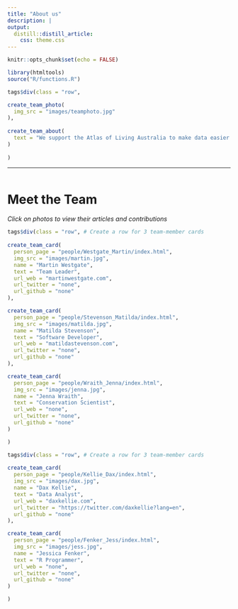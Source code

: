 ```yaml
---
title: "About us"
description: |
output: 
  distill::distill_article:
    css: theme.css
---
```



```r
knitr::opts_chunk$set(echo = FALSE)
```

```r
library(htmltools)
source("R/functions.R")
```

```r
tags$div(class = "row",

create_team_photo(
  img_src = "images/teamphoto.jpg"
),
         
create_team_about(
  text = "We support the Atlas of Living Australia to make data easier to use by researchers, scientists and the general public."
)
         
)
```

***

<div id = "team-photo-grid", style = "height:1px"></div>

# Meet the Team

*Click on photos to view their articles and contributions*
```r
tags$div(class = "row", # Create a row for 3 team-member cards
         
create_team_card(
  person_page = "people/Westgate_Martin/index.html",
  img_src = "images/martin.jpg",
  name = "Martin Westgate",
  text = "Team Leader",
  url_web = "martinwestgate.com",
  url_twitter = "none",
  url_github = "none"
),

create_team_card(
  person_page = "people/Stevenson_Matilda/index.html",
  img_src = "images/matilda.jpg",
  name = "Matilda Stevenson",
  text = "Software Developer",
  url_web = "matildastevenson.com",
  url_twitter = "none",
  url_github = "none"
),

create_team_card(
  person_page = "people/Wraith_Jenna/index.html",
  img_src = "images/jenna.jpg",
  name = "Jenna Wraith",
  text = "Conservation Scientist",
  url_web = "none",
  url_twitter = "none",
  url_github = "none"
)

)

tags$div(class = "row", # Create a row for 3 team-member cards
         
create_team_card(
  person_page = "people/Kellie_Dax/index.html",
  img_src = "images/dax.jpg",
  name = "Dax Kellie",
  text = "Data Analyst",
  url_web = "daxkellie.com",
  url_twitter = "https://twitter.com/daxkellie?lang=en",
  url_github = "none"
),

create_team_card(
  person_page = "people/Fenker_Jess/index.html",
  img_src = "images/jess.jpg",
  name = "Jessica Fenker",
  text = "R Programmer",
  url_web = "none",
  url_twitter = "none",
  url_github = "none"
)

)
```